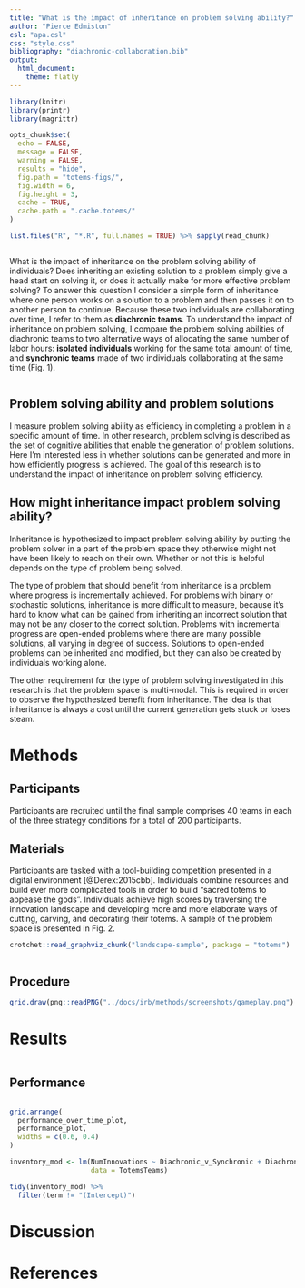 ```yaml
---
title: "What is the impact of inheritance on problem solving ability?"
author: "Pierce Edmiston"
csl: "apa.csl"
css: "style.css"
bibliography: "diachronic-collaboration.bib"
output:
  html_document:
    theme: flatly
---
```


```r
library(knitr)
library(printr)
library(magrittr)

opts_chunk$set(
  echo = FALSE,
  message = FALSE,
  warning = FALSE,
  results = "hide",
  fig.path = "totems-figs/",
  fig.width = 6,
  fig.height = 3,
  cache = TRUE,
  cache.path = ".cache.totems/"
)

list.files("R", "*.R", full.names = TRUE) %>% sapply(read_chunk)
```

```r
```

What is the impact of inheritance on the problem solving ability of individuals? Does inheriting an existing solution to a problem simply give a head start on solving it, or does it actually make for more effective problem solving? To answer this question I consider a simple form of inheritance where one person works on a solution to a problem and then passes it on to another person to continue. Because these two individuals are collaborating over time, I refer to them as **diachronic teams**. To understand the impact of inheritance on problem solving, I compare the problem solving abilities of diachronic teams to two alternative ways of allocating the same number of labor hours: **isolated individuals** working for the same total amount of time, and **synchronic teams** made of two individuals collaborating at the same time (Fig. 1).

```r
```

## Problem solving ability and problem solutions

I measure problem solving ability as efficiency in completing a problem in a specific amount of time. In other research, problem solving is described as the set of cognitive abilities that enable the generation of problem solutions. Here I'm interested less in whether solutions can be generated and more in how efficiently progress is achieved. The goal of this research is to understand the impact of inheritance on problem solving efficiency.

\begin{equation}
problem\ solution = ability \cdot time \cdot inheritance\\
\end{equation}

## How might inheritance impact problem solving ability?

Inheritance is hypothesized to impact problem solving ability by putting the problem solver in a part of the problem space they otherwise might not have been likely to reach on their own. Whether or not this is helpful depends on the type of problem being solved.

The type of problem that should benefit from inheritance is a problem where progress is incrementally achieved. For problems with binary or stochastic solutions, inheritance is more difficult to measure, because it's hard to know what can be gained from inheriting an incorrect solution that may not be any closer to the correct solution. Problems with incremental progress are open-ended problems where there are many possible solutions, all varying in degree of success. Solutions to open-ended problems can be inherited and modified, but they can also be created by individuals working alone.

The other requirement for the type of problem solving investigated in this research is that the problem space is multi-modal. This is required in order to observe the hypothesized benefit from inheritance. The idea is that inheritance is always a cost until the current generation gets stuck or loses steam.

# Methods

## Participants

Participants are recruited until the final sample comprises 40 teams in each of the three strategy conditions for a total of 200 participants.

## Materials

Participants are tasked with a tool-building competition presented in a digital environment [@Derex:2015cbb]. Individuals combine resources and build ever more complicated tools in order to build "sacred totems to appease the gods". Individuals achieve high scores by traversing the innovation landscape and developing more and more elaborate ways of cutting, carving, and decorating their totems. A sample of the problem space is presented in Fig. 2.

```r
crotchet::read_graphviz_chunk("landscape-sample", package = "totems")
```

```r
```

## Procedure

```r
grid.draw(png::readPNG("../docs/irb/methods/screenshots/gameplay.png") %>% rasterGrob())
```

# Results

```r
```

## Performance

```r
```

```r
grid.arrange(
  performance_over_time_plot,
  performance_plot,
  widths = c(0.6, 0.4)
)
```

```r
inventory_mod <- lm(NumInnovations ~ Diachronic_v_Synchronic + Diachronic_v_Isolated,
                    data = TotemsTeams)
```

```r
tidy(inventory_mod) %>%
  filter(term != "(Intercept)")
```

# Discussion

# References
